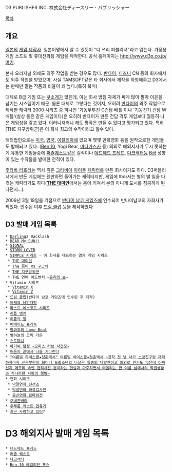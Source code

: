 D3 PUBLISHER INC.
株式会社ディースリー・パブリッシャー

[[목차]]
== 개요 ==
[[일본]]의 [[게임 제작사]]. 일본어명에서 알 수 있듯이 "디 쓰리 퍼블리셔"라고 읽는다.
가정용 게임 소프트 및 휴대전화용 게임을 제작한다. 공식 홈페이지는 [[http://www.d3p.co.jp/ 여기]].

본사 오리지널 외에도 외주 작업을 받는 경우도 많다. [[반다이]], [[디즈니]] CN 등의 회사에서도 외주 작업을 받았으며, 사실 TAMSOFT같은 타 회사에서 제작을 하청해주고 D3에서는 판매만 맡는 작품의 비율이 꽤 높다.(특히 북미)

대체로 B급 게임 또는 [[쿠소게]]가 많은데, 이는 회사 방침 자체가 싸게 많이 팔아 이윤을 남기는 시스템이기 때문. 물론 대체로 그렇다는 것이지, 오히려 [[반다이]]의 외주 작업으로 제작한 캐릭터 2000 시리즈 중 하나인 '기동무투전 G건담 배틀'이나 '기동전기 건담 W 배틀'(실상 둘은 같은 게임이다)은 오히려 반다이가 만든 건담 격투 게임보다 월등히 나은 게임성을 갖고 있다. 이러니저러니 해도 평작은 만들 수 있다고 평가되고 있다. 특히 [THE 지구방위군]은 이 회사 최고의 수작이라고 할수 있다.

해외법인으로는 [[미국]], [[영국]], [[이탈리아]]에 있으며 몇몇 만화영화 등을 원작으로한 게임들도 발매되고 있다. ([[Ben 10]], Yogi Bear, [[마다가스카]] 등)
의외로 해외지사가 무시 못하는게 유통한 게임들중에 [[퍼즐퀘스트]]같은 걸작이나 [[데드헤드 프레드]], [[다크섹터]]등 [[B급]] 성향이 있는 수작들을 발매한 전적이 있다.

[[후타바 리호]]라는 역사 깊은 [[그라비아]] [[아이돌]] [[캐릭터]]를 만든 회사이기도 하다. D3퍼블리셔에서 만든 게임에는 웬만하면 들어가는 캐릭터지만, 게임에 따라서는 별의 별 일을 다 겪는 캐릭터기도 하다('''[[THE 대미인]]'''에서는 몸이 커져서 본의 아니게 도시를 침공하게 된다던지...).

2009년 3월 19일을 기점으로 [[반다이 남코 게임즈]]에 인수되어 반다이남코의 자회사가 되었다. 인수된 이후 [[드림 클럽]] 등을 제작하였다.

== D3 발매 게임 목록 ==
 * [[Darling]]2 Backlash
 * [[DEAR My SUN!!]]
 * [[SIGNAL]]
 * [[STORM LOVER]]
 * [[SIMPLE 시리즈]] - 이 회사를 대표하는 염가 게임 시리즈
  * [[THE 대미인]]
  * [[The 좀비 Vs 구급차]]
  * [[THE 지구방위군]]
  * THE 연애 어드벤처 ~[[유리의 숲]]~
 * Vitamin 시리즈
  * [[Vitamin X]]
  * [[Vitamin Z]]
 * [[드림 클럽]](반다이 남코 게임즈에 인수된 후 제작)
 * [[드세요 낭만다방]]
 * [[라스트 에스코트 시리즈]]
 * [[리틀 앵커]]
 * [[리플의 알]]
 * [[머메이드 프리즘]]
 * [[방과후의 Love Beat]]
 * 별하늘의 코믹 가든
 * [[스토마니]]
 * [[아가씨 탐정 ~오피스 러브 사건모~]]
 * [[어둠의 끝에서 너를 기다린다]]
 * [["여름빛 하이스쿨★청춘백서" 여름빛 하이스쿨★청춘백서 ~전학 첫 날 내가 소꿉친구랑 재회하자마자 신문부원이 되더니 도촬소년의 나날은 특종의 대발견이고 의외로 인기도 많은데 어째선지 메모리 속엔 팬티사진 뿐이라는 현실과 마주하면서 떠올리는 한 여름 섬에서의 학원생활과 적나라한 사랑의 행방~]]
 * 연화 시리즈
  * [[막말연화 신선조]]
  * [[막말연화 화류검사전]]
  * [[유신연화 료마외전]]
 * [[오네챤바라]]
 * [[우루룬 퀘스트 연유기]]
 * [[최근 사랑하고 있어]]?

= D3 해외지사 발매 게임 목록 =
 * [[데드헤드 프레드]]
 * [[퍼즐 퀘스트]]
 * [[다크섹터]]
 * [[Ben 10 에일리언 포스]]
